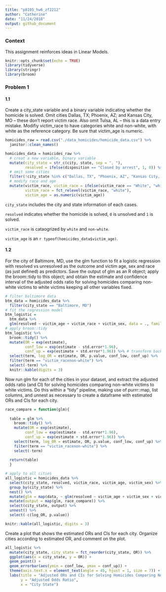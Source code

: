 ```yaml
---
title: "p8105_hw6_zf2212"
author: "Catherine"
date: "11/24/2018"
output: github_document
---
```

### Context 

This assignment reinforces ideas in Linear Models.

```r
knitr::opts_chunk$set(echo = TRUE)
library(tidyverse)
library(stringr)
library(broom)
```

### Problem 1

#### 1.1
Create a city_state variable and a binary variable indicating whether the homicide is solved. Omit cities Dallas, TX; Phoenix, AZ; and Kansas City, MO – these don’t report victim race. Also omit Tulsa, AL – this is a data entry mistake. Modifiy victim_race to have categories white and non-white, with white as the reference category. Be sure that victim_age is numeric.

```r
homicides_raw = read.csv("./data_homicides/homicide_data.csv") %>% 
  janitor::clean_names()
```

```r
homicides_data = homicides_raw %>%
  # creat a new variable, binary variable
  mutate(city_state = str_c(city, state, sep = ", "),
         resolved = ifelse(disposition == "Closed by arrest", 1, 0)) %>% 
  # omit some cities
  filter(!city_state %in% c("Dallas, TX", "Phoenix, AZ", "Kansas City, MO", "Tulsa, AL")) %>% 
  # modify race and age
  mutate(victim_race, victim_race = ifelse(victim_race == "White", "white", "non-white"),
         victim_race = fct_relevel(victim_race, "white"),
         victim_age = as.numeric(victim_age)) 
```

`city_state` includes the city and state information of each cases.

`resolved` indicates whether the homicide is solved, `0` is unsolved and `1` is solved.

`victim_race` is cataogrized by `white` and `non-white`.

`victim_age` is an `r typeof(homicides_data$victim_age)`.

#### 1.2
For the city of Baltimore, MD, use the glm function to fit a logistic regression with resolved vs unresolved as the outcome and victim age, sex and race (as just defined) as predictors. Save the output of glm as an R object; apply the broom::tidy to this object; and obtain the estimate and confidence interval of the adjusted odds ratio for solving homicides comparing non-white victims to white victims keeping all other variables fixed.

```r
# filter baltimore data
btm_data = homicides_data %>% 
  filter(city_state == "Baltimore, MD")
# fit the regression model
btm_logistic = 
  btm_data %>% 
  glm(resolved ~ victim_age + victim_race + victim_sex, data = ., family = binomial()) 
# apply broom::tidy 
btm_logistic %>% 
  broom::tidy() %>% 
  mutate(OR = exp(estimate),
         conf_low = exp(estimate - std.error*1.96),
         conf_up = exp(estimate + std.error*1.96)) %>% # transform back
  select(term, log_OR = estimate, OR, p.value, conf_low, conf_up) %>% 
  filter(term == "victim_racenon-white") %>% 
  select(-term) %>% 
  knitr::kable(digits = 3)
```

Now run glm for each of the cities in your dataset, and extract the adjusted odds ratio (and CI) for solving homicides comparing non-white victims to white victims. Do this within a “tidy” pipeline, making use of purrr::map, list columns, and unnest as necessary to create a dataframe with estimated ORs and CIs for each city.

```r
race_compare = function(glm){
  
  table = glm %>% 
    broom::tidy() %>% 
    mutate(OR = exp(estimate),
         conf_low = exp(estimate - std.error*1.96),
         conf_up = exp(estimate + std.error*1.96)) %>% 
    select(term, log_OR = estimate, OR, p.value, conf_low, conf_up) %>% 
    filter(term == "victim_racenon-white") %>% 
    select(-term) 
  
  return(table)
  }
```

```r
# apply to all cities
all_logistic = homicides_data %>% 
  select(city_state, resolved, victim_race, victim_age, victim_sex) %>% 
  group_by(city_state) %>% 
  nest() %>% 
  mutate(glm = map(data, ~ glm(resolved ~ victim_age + victim_sex + victim_race, data = .x, family = binomial()))) %>% 
  mutate(output = map(glm, race_compare)) %>%
  select(city_state, output) %>% 
  unnest() %>% 
  select(-c(log_OR, p.value))

knitr::kable(all_logistic, digits = 3)
```

Create a plot that shows the estimated ORs and CIs for each city. Organize cities according to estimated OR, and comment on the plot.

```r
all_logistic %>% 
  mutate(city_state, city_state = fct_reorder(city_state, OR)) %>% 
  ggplot(aes(x = city_state, y = OR)) +
  geom_point() +
  geom_errorbar(aes(ymin = conf_low, ymax = conf_up)) +
  theme(axis.text.x = element_text(angle = 45, hjust = 1, size = 7)) +
  labs(title = "Adjusted ORs and CIs for Solving Homicides Comparing Non-white Victims to White Victims",
       y = "Adjusted Odds Ratio",
       x = "City State")
```

